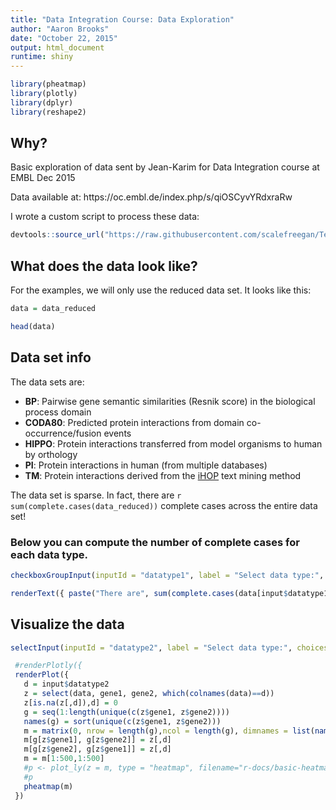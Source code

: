 ```yaml
---
title: "Data Integration Course: Data Exploration"
author: "Aaron Brooks"
date: "October 22, 2015"
output: html_document
runtime: shiny
---
```


```r
library(pheatmap)
library(plotly)
library(dplyr)
library(reshape2)
```

## Why?

Basic exploration of data sent by Jean-Karim for Data Integration course at EMBL Dec 2015

Data available at: https://oc.embl.de/index.php/s/qiOSCyvYRdxraRw

I wrote a custom script to process these data:

```r
devtools::source_url("https://raw.githubusercontent.com/scalefreegan/Teaching/master/DataIntegration/readData.R")
```

## What does the data look like?

For the examples, we will only use the reduced data set. It looks like this:

```r
data = data_reduced

head(data)
```

## Data set info

The data sets are: 

* __BP__: Pairwise gene semantic similarities (Resnik score) in the biological process domain
* __CODA80__: Predicted protein interactions from domain co-occurrence/fusion events
* __HIPPO__: Protein interactions transferred from model organisms to human by orthology
* __PI__: Protein interactions in human (from multiple databases)
* __TM__: Protein interactions derived from the [iHOP](http://www.ihop-net.org/UniPub/iHOP/help.html) text mining method

The data set is sparse. In fact, there are `r sum(complete.cases(data_reduced))` complete cases across the entire data set! 

### Below you can compute the number of complete cases for each data type.

```r
checkboxGroupInput(inputId = "datatype1", label = "Select data type:", choices = colnames(data)[-c(1,2)], inline = T)
```

```r
renderText({ paste("There are", sum(complete.cases(data[input$datatype1])), "complete cases across these data sets", sep= " " )})
```

## Visualize the data

```r
selectInput(inputId = "datatype2", label = "Select data type:", choices = colnames(data_reduced)[-c(1,2)], selected = 1)
```

```r
 #renderPlotly({
 renderPlot({
   d = input$datatype2
   z = select(data, gene1, gene2, which(colnames(data)==d))
   z[is.na(z[,d]),d] = 0
   g = seq(1:length(unique(c(z$gene1, z$gene2))))
   names(g) = sort(unique(c(z$gene1, z$gene2)))
   m = matrix(0, nrow = length(g),ncol = length(g), dimnames = list(names(g),names(g)))
   m[g[z$gene1], g[z$gene2]] = z[,d]
   m[g[z$gene2], g[z$gene1]] = z[,d]
   m = m[1:500,1:500]
   #p <- plot_ly(z = m, type = "heatmap", filename="r-docs/basic-heatmap")
   #p
   pheatmap(m)
 })
```


